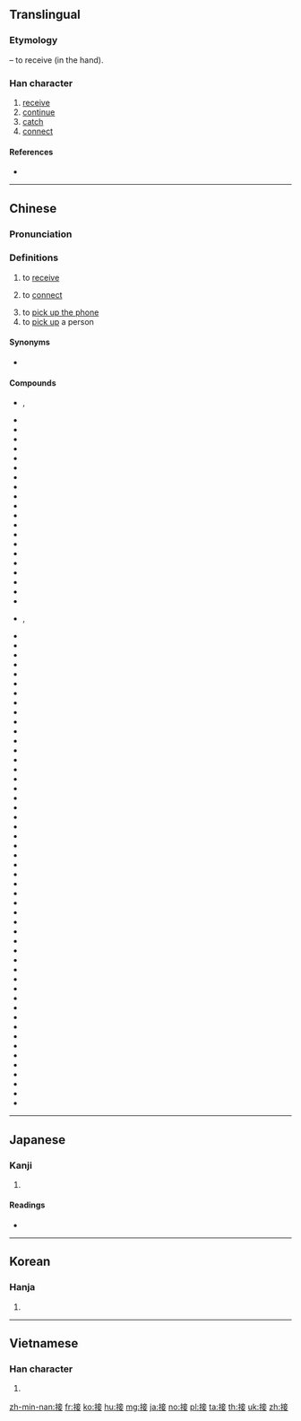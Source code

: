 ==Translingual==

===Etymology===
{{Han compound|手|alt1=扌|妾|c1=s|c2=p|ls=psc}} – to receive (in the hand).

===Han character===
{{Han char|rn=64|rad=手|as=08|sn=11|four=50044|canj=QYTV|ids=⿰扌妾}}

# [[receive]]
# [[continue]]
# [[catch]]
# [[connect]]

====References====
* {{Han ref|kx=0439.040|dkj=12280|dj=0789.040|hdz=31905.010|uh=63A5|ud=25509|bh=B1B5|bd=45493}}

----

==Chinese==
{{zh-forms}}

===Pronunciation===
{{zh-pron
|m=jiē |ma=y
|c=zip3
|h=pfs=
|md=
|mn=
|w=
|mc=y
|oc=y
}}

===Definitions===
{{zh-hanzi}}

# to [[receive]]
#: {{zh-usex|接球|to catch a ball}}
# to [[connect]]
#: {{zh-usex|接口|(computing) interface}}
# to [[pick up the phone]]
# to [[pick up]] a person
#: {{zh-usex|我 現在 在 開車 去 接 你。|I'm driving over to pick you up right now.}}

====Synonyms====
* {{sense|to pick up the phone}} {{qualifier|Cantonese}} {{zh-l|聽}}

====Compounds====
* {{zh-l|接班}}, {{zh-l|接班兒}}
* {{zh-l|接班人}}
* {{zh-l|接茬儿}}
* {{zh-l|接產}}
* {{zh-l|接觸}}
* {{zh-l|接觸眼鏡}}
* {{zh-l|接待}}
* {{zh-l|接到}}
* {{zh-l|接敵}}
* {{zh-l|接地}}
* {{zh-l|接點}}
* {{zh-l|接二連三}}
* {{zh-l|接防}}
* {{zh-l|接風}}
* {{zh-l|接羔}}
* {{zh-l|接骨}}
* {{zh-l|接骨木}}
* {{zh-l|接管}}
* {{zh-l|接軌}}
* {{zh-l|接合}}
* {{zh-l|接活}}
* {{zh-l|接火}}, {{zh-l|接火兒}}
* {{zh-l|接濟}}
* {{zh-l|接駕}}
* {{zh-l|接見}}
* {{zh-l|接界}}
* {{zh-l|接近}}
* {{zh-l|接境}}
* {{zh-l|接客}}
* {{zh-l|接口}}
* {{zh-l|接力}}
* {{zh-l|接力棒}}
* {{zh-l|接力賽跑}}
* {{zh-l|接連}}
* {{zh-l|接鄰}}
* {{zh-l|接龍}}
* {{zh-l|接納}}
* {{zh-l|接盤}}
* {{zh-l|接氣}}
* {{zh-l|接洽}}
* {{zh-l|接腔}}
* {{zh-l|接親}}
* {{zh-l|接球}}
* {{zh-l|接任}}
* {{zh-l|接衫}}
* {{zh-l|接墒}}
* {{zh-l|接生}}
* {{zh-l|接事}}
* {{zh-l|接收}}
* {{zh-l|接手}}
* {{zh-l|接受}}
* {{zh-l|接穗}}
* {{zh-l|接榫}}
* {{zh-l|接談}}
* {{zh-l|接替}}
* {{zh-l|接通}}
* {{zh-l|接頭}}
* {{zh-l|接頭兒}}
* {{zh-l|接吻}}
* {{zh-l|接物}}
* {{zh-l|接線}}
* {{zh-l|接線員}}
* {{zh-l|接續}}
* {{zh-l|接引}}
* {{zh-l|接應}}
* {{zh-l|接遇}}
* {{zh-l|接援}}
* {{zh-l|接站}}
* {{zh-l|接著}}
* {{zh-l|接枝}}
* {{zh-l|接踵}}
* {{zh-l|接種}}

----

==Japanese==

===Kanji===
{{ja-kanji|grade=5|rs=手08}}

# {{defn|lang=ja|sort=手08}}

====Readings====
* {{ja-readings|goon=[[しょう]] (shō)|kanon=[[しょう]] (shō)|kanyoon=[[せつ]] (setsu)|kun=[[つぐ]] (tsugu), [[まじわる]] (majiwaru)}}

----

==Korean==

===Hanja===
{{ko-hanja|hangeul=접|eumhun=|rv=jeop|mr=chŏp|y=cep}}

# {{defn|lang=ko|sort=手08}}

----

==Vietnamese==

===Han character===
{{vi-hantu|[[tiếp]]|rs=手08}}

# {{defn|lang=vi|sort=手08}}

[[zh-min-nan:接]]
[[fr:接]]
[[ko:接]]
[[hu:接]]
[[mg:接]]
[[ja:接]]
[[no:接]]
[[pl:接]]
[[ta:接]]
[[th:接]]
[[uk:接]]
[[zh:接]]